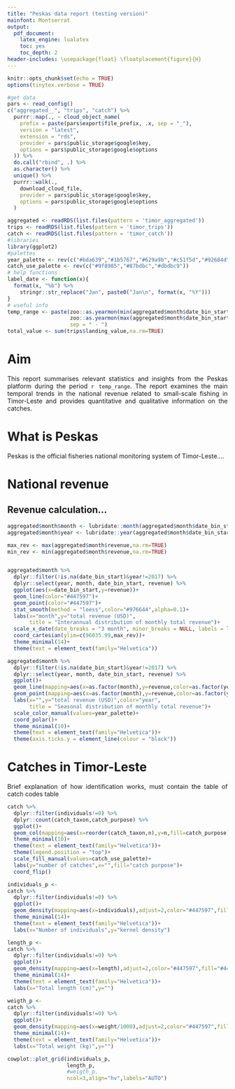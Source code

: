 ```yaml
---
title: "Peskas data report (testing version)"
mainfont: Montserrat
output:
  pdf_document:
    latex_engine: lualatex
    toc: yes
    toc_depth: 2
header-includes: \usepackage{float} \floatplacement{figure}{H}
---
```

<style>
p.caption {
  font-size: 0.8em;
}
body {
text-align: justify}
</style>

```r
knitr::opts_chunk$set(echo = TRUE)
options(tinytex.verbose = TRUE)
```

```r
#get data
pars <- read_config()
c("aggregated__", "trips", "catch") %>%
  purrr::map(., ~ cloud_object_name(
    prefix = paste(pars$export$file_prefix, .x, sep = "_"),
    version = "latest",
    extension = "rds",
    provider = pars$public_storage$google$key,
    options = pars$public_storage$google$options
  )) %>%
  do.call("rbind", .) %>%
  as.character() %>%
  unique() %>%
  purrr::walk(.,
    download_cloud_file,
    provider = pars$public_storage$google$key,
    options = pars$public_storage$google$options
  )

aggregated <- readRDS(list.files(pattern = 'timor_aggregated'))
trips <- readRDS(list.files(pattern = 'timor_trips'))
catch <- readRDS(list.files(pattern = 'timor_catch'))
#libraries
library(ggplot2)
#palettes
year_palette <- rev(c("#bda639","#1b5767","#629a9b","#c51f5d","#92684d"))
catch_use_palette <- rev(c("#9f8985","#87bdbc","#dbdbc9"))
# help functions 
label_date <- function(x){
  format(x, "%b") %>%
    stringr::str_replace("Jan", paste0("Jan\n", format(x, "%Y")))
}
# useful info
temp_range <- paste(zoo::as.yearmon(min(aggregated$month$date_bin_start,na.rm=TRUE)),
                    zoo::as.yearmon(max(aggregated$month$date_bin_start,na.rm=TRUE)),
                    sep = " - ")
total_value <- sum(trips$landing_value,na.rm=TRUE)
```

# Aim
This report summarises relevant statistics and insights from the Peskas platform during the period `r temp_range`. The report examines the main temporal trends in the national revenue related to small-scale fishing in Timor-Leste and provides quantitative and qualitative information on the catches.

# What is Peskas
Peskas is the official fisheries national monitoring system of Timor-Leste....


# National revenue
## Revenue calculation...

```r
aggregated$month$month <- lubridate::month(aggregated$month$date_bin_start,label=TRUE)
aggregated$month$year <- lubridate::year(aggregated$month$date_bin_start)

max_rev <- max(aggregated$month$revenue,na.rm=TRUE)
min_rev <- min(aggregated$month$revenue,na.rm=TRUE)


aggregated$month %>% 
  dplyr::filter(!is.na(date_bin_start)&year!=2017) %>% 
  dplyr::select(year, month, date_bin_start, revenue) %>%
  ggplot(aes(x=date_bin_start,y=revenue))+
  geom_line(color="#447597")+
  geom_point(color="#447597")+
  stat_smooth(method = "loess",color="#976644",alpha=0.1)+
  labs(x="month",y="total revenue (USD)",
       title = "Interannual distribution of monthly total revenue")+
  scale_x_date(date_breaks = "3 month", minor_breaks = NULL, labels = label_date)+
  coord_cartesian(ylim=c(96035.99,max_rev))+
  theme_minimal(14)+
  theme(text = element_text(family="Helvetica"))
```


```r
aggregated$month %>% 
  dplyr::filter(!is.na(date_bin_start)&year!=2017) %>% 
  dplyr::select(year, month, date_bin_start, revenue) %>%
  ggplot()+
  geom_line(mapping=aes(x=as.factor(month),y=revenue,color=as.factor(year),group=as.factor(year)))+
  geom_point(mapping=aes(x=as.factor(month),y=revenue,color=as.factor(year)))+
  labs(x="",y="total revenue (USD)",color="year",
       title = "Seasonal distribution of monthly total revenue")+
  scale_color_manual(values=year_palette)+
  coord_polar()+
  theme_minimal(10)+
  theme(text = element_text(family="Helvetica"))+
  theme(axis.ticks.y = element_line(colour = "black"))
```


# Catches in Timor-Leste
Brief explanation of how identification works, must contain the table of catch codes table

```r
catch %>% 
  dplyr::filter(individuals!=0) %>% 
  dplyr::count(catch_taxon,catch_purpose) %>% 
  ggplot()+
  geom_col(mapping=aes(x=reorder(catch_taxon,n),y=n,fill=catch_purpose))+
  theme_minimal(10)+
  theme(text = element_text(family="Helvetica"))+
  theme(legend.position = "top")+
  scale_fill_manual(values=catch_use_palette)+
  labs(y="number of catches",x="",fill="catch purpose")+
  coord_flip()
```

```r

individuals_p <-
catch %>% 
  dplyr::filter(individuals!=0) %>% 
  ggplot()+
  geom_density(mapping=aes(x=individuals),adjust=2,color="#447597",fill="#447597")+
  theme_minimal(14)+
  theme(text = element_text(family="Helvetica"))+
  labs(x="Number of individuals",y="kernel density")

length_p <- 
catch %>% 
  dplyr::filter(individuals!=0) %>% 
  ggplot()+
  geom_density(mapping=aes(x=length),adjust=2,color="#447597",fill="#447597")+
  theme_minimal(14)+
  theme(text = element_text(family="Helvetica"))+
  labs(x="Total length (cm)",y="")

weigth_p <-
catch %>% 
  dplyr::filter(individuals!=0) %>% 
  ggplot()+
  geom_density(mapping=aes(x=weight/1000),adjust=2,color="#447597",fill="#447597")+
  theme_minimal(14)+
  theme(text = element_text(family="Helvetica"))+
  labs(x="Total weight (kg)",y="")

cowplot::plot_grid(individuals_p,
                   length_p,
                   #weigth_p,
                   ncol=3,align="hv",labels="AUTO")
```

